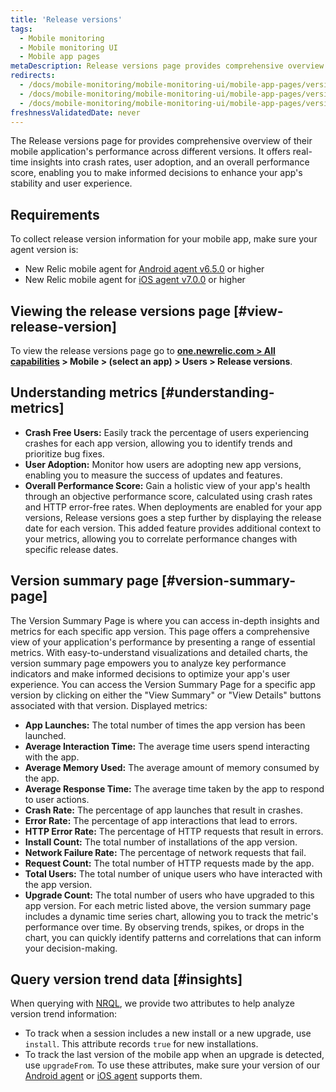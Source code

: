 ```yaml
---
title: 'Release versions'
tags:
  - Mobile monitoring
  - Mobile monitoring UI
  - Mobile app pages
metaDescription: Release versions page provides comprehensive overview of their mobile application's performance across different versions.
redirects:
  - /docs/mobile-monitoring/mobile-monitoring-ui/mobile-app-pages/version-trends-report-page
  - /docs/mobile-monitoring/mobile-monitoring-ui/mobile-app-pages/version-trends-compare-performance-crash-metrics
  - /docs/mobile-monitoring/mobile-monitoring-ui/mobile-app-pages/version-trends-compare-usage-metrics-performance
freshnessValidatedDate: never
---
```

The Release versions page for <InlinePopover type="mobile" /> provides comprehensive overview of their mobile application's performance across different versions. It offers real-time insights into crash rates, user adoption, and an overall performance score, enabling you to make informed decisions to enhance your app's stability and user experience.
## Requirements
To collect release version information for your mobile app, make sure your agent version is:
* New Relic mobile agent for [Android agent v6.5.0](/docs/release-notes/mobile-release-notes/android-release-notes/) or higher
* New Relic mobile agent for [iOS agent v7.0.0](/docs/release-notes/mobile-release-notes/ios-release-notes/) or higher
## Viewing the release versions page [#view-release-version]
To view the release versions page go to **[one.newrelic.com > All capabilities](https://one.newrelic.com/all-capabilities) > Mobile > (select an app) > Users > Release versions**.
## Understanding metrics [#understanding-metrics]
* **Crash Free Users:** Easily track the percentage of users experiencing crashes for each app version, allowing you to identify trends and prioritize bug fixes.
* **User Adoption:** Monitor how users are adopting new app versions, enabling you to measure the success of updates and features.
* **Overall Performance Score:** Gain a holistic view of your app's health through an objective performance score, calculated using crash rates and HTTP error-free rates.
When deployments are enabled for your app versions, Release versions goes a step further by displaying the release date for each version. This added feature provides additional context to your metrics, allowing you to correlate performance changes with specific release dates.
## Version summary page [#version-summary-page]
The Version Summary Page is where you can access in-depth insights and metrics for each specific app version. This page offers a comprehensive view of your application's performance by presenting a range of essential metrics. With easy-to-understand visualizations and detailed charts, the version summary page empowers you to analyze key performance indicators and make informed decisions to optimize your app's user experience. You can access the Version Summary Page for a specific app version by clicking on either the "View Summary" or "View Details" buttons associated with that version. 
Displayed metrics:
* **App Launches:** The total number of times the app version has been launched.
* **Average Interaction Time:** The average time users spend interacting with the app.
* **Average Memory Used:** The average amount of memory consumed by the app.
* **Average Response Time:** The average time taken by the app to respond to user actions.
* **Crash Rate:** The percentage of app launches that result in crashes.
* **Error Rate:** The percentage of app interactions that lead to errors.
* **HTTP Error Rate:** The percentage of HTTP requests that result in errors.
* **Install Count:** The total number of installations of the app version.
* **Network Failure Rate:** The percentage of network requests that fail.
* **Request Count:** The total number of HTTP requests made by the app.
* **Total Users:** The total number of unique users who have interacted with the app version.
* **Upgrade Count:** The total number of users who have upgraded to this app version.
For each metric listed above, the version summary page includes a dynamic time series chart, allowing you to track the metric's performance over time. By observing trends, spikes, or drops in the chart, you can quickly identify patterns and correlations that can inform your decision-making.
## Query version trend data [#insights]
When querying with [NRQL](/docs/query-data/nrql-new-relic-query-language/getting-started/introduction-nrql), we provide two attributes to help analyze version trend information:
* To track when a session includes a new install or a new upgrade, use `install`. This attribute records `true` for new installations.
* To track the last version of the mobile app when an upgrade is detected, use `upgradeFrom`.
To use these attributes, make sure your version of our [Android agent](/docs/release-notes/mobile-release-notes/android-release-notes/) or [iOS agent](/docs/release-notes/mobile-release-notes/ios-release-notes/) supports them.
